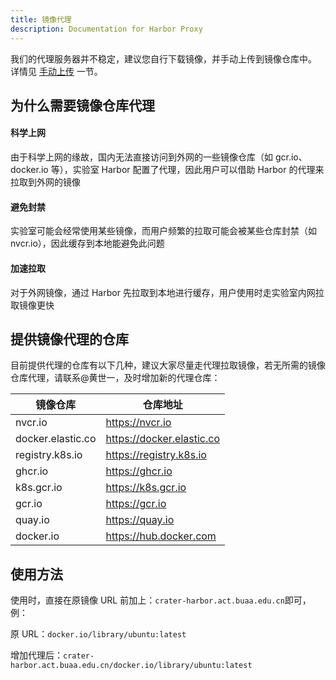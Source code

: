 ```yaml
---
title: 镜像代理
description: Documentation for Harbor Proxy
---
```


<Callout>

我们的代理服务器并不稳定，建议您自行下载镜像，并手动上传到镜像仓库中。
详情见 [手动上传](./upload.md) 一节。

</Callout>

## 为什么需要镜像仓库代理

#### 科学上网

由于科学上网的缘故，国内无法直接访问到外网的一些镜像仓库（如 gcr.io、docker.io 等），实验室 Harbor 配置了代理，因此用户可以借助 Harbor 的代理来拉取到外网的镜像

#### 避免封禁

实验室可能会经常使用某些镜像，而用户频繁的拉取可能会被某些仓库封禁（如 nvcr.io），因此缓存到本地能避免此问题

#### 加速拉取

对于外网镜像，通过 Harbor 先拉取到本地进行缓存，用户使用时走实验室内网拉取镜像更快

## 提供镜像代理的仓库

目前提供代理的仓库有以下几种，建议大家尽量走代理拉取镜像，若无所需的镜像仓库代理，请联系@黄世一，及时增加新的代理仓库：

| 镜像仓库          | 仓库地址                  |
| ----------------- | ------------------------- |
| nvcr.io           | https://nvcr.io           |
| docker.elastic.co | https://docker.elastic.co |
| registry.k8s.io   | https://registry.k8s.io   |
| ghcr.io           | https://ghcr.io           |
| k8s.gcr.io        | https://k8s.gcr.io        |
| gcr.io            | https://gcr.io            |
| quay.io           | https://quay.io           |
| docker.io         | https://hub.docker.com    |

## 使用方法

使用时，直接在原镜像 URL 前加上：`crater-harbor.act.buaa.edu.cn`即可，例：

原 URL：`docker.io/library/ubuntu:latest`

增加代理后：`crater-harbor.act.buaa.edu.cn/docker.io/library/ubuntu:latest`
